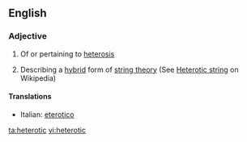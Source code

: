 ==English==

===Adjective===
{{en-adj}}

# Of or pertaining to [[heterosis]]
# {{physics}} Describing a [[hybrid]] form of [[string theory]] (See [[w:Heterotic string|Heterotic string]] on Wikipedia)

====Translations====
{{trans-top}}
* Italian: [[eterotico]]
{{trans-mid}}
{{trans-bottom}}

[[ta:heterotic]]
[[vi:heterotic]]